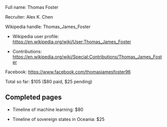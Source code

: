 Full name: Thomas Foster

Recruiter: Alex K. Chen

Wikipedia handle: Thomas_James_Foster

* Wikipedia user profile: https://en.wikipedia.org/wiki/User:Thomas_James_Foster

* Contributions: https://en.wikipedia.org/wiki/Special:Contributions/Thomas_James_Foster

Facebook: https://www.facebook.com/thomasjamesfoster96

Total so far: $105 ($80 paid, $25 pending)

== Completed pages ==

* Timeline of machine learning: $80

* Timeline of sovereign states in Oceania: $25
